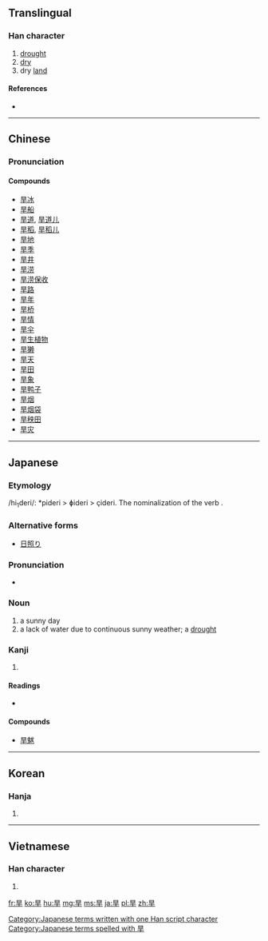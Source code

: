 ==Translingual==

===Han character===
{{Han char|rn=72|rad=日|as=03|sn=7|four=6040<sub>1</sub>|canj=日一十 (AMJ)|ids=⿱[[日]][[干]]}}

# [[drought]]
# [[dry]]
# dry [[land]]

====References====
* {{Han ref|kx=0490.060|dkj=13752|dj=0851.070|hdz=21486.080|uh=65F1|ud=26097|bh=A7F2|bd=42994}}

----

==Chinese==
{{zh-hanzi-box|[[旱]]}}

===Pronunciation===
{{zh-pron
|m=hàn
|c=hon5
|mc=y
|oc=y
|ma=Zh-hàn.ogg
|cat=n,a
}}

====Compounds====
* [[旱冰]]
* [[旱船]]
* [[旱道]], [[旱道儿]]
* [[旱稻]], [[旱稻儿]]
* [[旱地]]
* [[旱季]]
* [[旱井]]
* [[旱涝]]
* [[旱涝保收]]
* [[旱路]]
* [[旱年]]
* [[旱桥]]
* [[旱情]]
* [[旱伞]]
* [[旱生植物]]
* [[旱獭]]
* [[旱天]]
* [[旱田]]
* [[旱象]]
* [[旱鸭子]]
* [[旱烟]]
* [[旱烟袋]]
* [[旱秧田]]
* [[旱灾]]

----

==Japanese==

===Etymology===
/hi<sub>1</sub>deri/: *pideri > ɸideri > çideri. The nominalization of the verb {{term|日照る|hideru}}.

===Alternative forms===
* [[日照り]]

===Pronunciation===
* {{IPA|[çideri]|lang=ja}}

===Noun===
{{ja-noun|k|hira=ひでり|rom=hideri}}

# a sunny day
# a lack of water due to continuous sunny weather; a [[drought]]

===Kanji===
{{ja-kanji|grade=|rs=日03}}

# {{defn|lang=ja|sort=日03}}

====Readings====
* {{ja-readings|on=[[かん]] (kan)|kun=[[ひでり]] (hideri)}}

====Compounds====
* [[旱魃]]

[[Category:Japanese terms written with one Han script character]]
[[Category:Japanese terms spelled with 旱]]

----

==Korean==

===Hanja===
{{ko-hanja|hangeul=한|eumhun=|rv=han|mr=han|y=han}}

# {{defn|lang=ko|sort=日03}}

----

==Vietnamese==

===Han character===
{{vi-hantu|[[hạn]], [[khan]]|rs=日03}}

# {{defn|lang=vi|sort=日03}}

[[fr:旱]]
[[ko:旱]]
[[hu:旱]]
[[mg:旱]]
[[ms:旱]]
[[ja:旱]]
[[pl:旱]]
[[zh:旱]]
